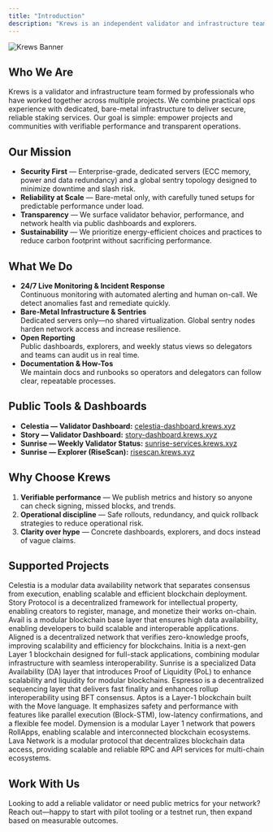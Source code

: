 ```yaml
---
title: "Introduction"
description: "Krews is an independent validator and infrastructure team. We run high-performance Proof-of-Stake validators on multiple networks and publish open dashboards, explorers, and documentation so anyone can verify performance, uptime, and network health."
---
```


![Krews Banner](/images/banner.png)

## Who We Are

Krews is a validator and infrastructure team formed by professionals who have worked together across multiple projects. We combine practical ops experience with dedicated, bare-metal infrastructure to deliver secure, reliable staking services. Our goal is simple: empower projects and communities with verifiable performance and transparent operations.

## Our Mission

- **Security First** — Enterprise-grade, dedicated servers (ECC memory, power and data redundancy) and a global sentry topology designed to minimize downtime and slash risk.
- **Reliability at Scale** — Bare-metal only, with carefully tuned setups for predictable performance under load.
- **Transparency** — We surface validator behavior, performance, and network health via public dashboards and explorers.
- **Sustainability** — We prioritize energy-efficient choices and practices to reduce carbon footprint without sacrificing performance.

## What We Do

- **24/7 Live Monitoring & Incident Response**\
  Continuous monitoring with automated alerting and human on-call. We detect anomalies fast and remediate quickly.
- **Bare-Metal Infrastructure & Sentries**\
  Dedicated servers only—no shared virtualization. Global sentry nodes harden network access and increase resilience.
- **Open Reporting**\
  Public dashboards, explorers, and weekly status views so delegators and teams can audit us in real time.
- **Documentation & How-Tos**\
  We maintain docs and runbooks so operators and delegators can follow clear, repeatable processes.

## Public Tools & Dashboards

- **Celestia — Validator Dashboard:** [celestia-dashboard.krews.xyz](https://celestia-dashboard.krews.xyz/celestia/validators) <Icon icon="arrow-up-right" />
- **Story — Validator Dashboard:** [story-dashboard.krews.xyz](https://story-dashboard.krews.xyz/story/validators) <Icon icon="arrow-up-right" />
- **Sunrise — Weekly Validator Status:** [sunrise-services.krews.xyz](https://sunrise-services.krews.xyz/sunrise/validator-status?year=2025&week=37&sortBy=signed_blocks&dir=desc) <Icon icon="arrow-up-right" />
- **Sunrise — Explorer (RiseScan):** [risescan.krews.xyz](https://risescan.krews.xyz/sunrise) <Icon icon="arrow-up-right" />

## Why Choose Krews

1. **Verifiable performance** — We publish metrics and history so anyone can check signing, missed blocks, and trends.
2. **Operational discipline** — Safe rollouts, redundancy, and quick rollback strategies to reduce operational risk.
3. **Clarity over hype** — Concrete dashboards, explorers, and docs instead of vague claims.

## **Supported Projects**

<div className="rounded-card">
<CardGroup cols={2}>
  <Card title="Celestia" icon="https://cloudflare-snapshots.krews.xyz/celestia.png" iconType="solid" href="/networks/celestia">
    Celestia is a modular data availability network that separates consensus from execution, enabling scalable and efficient blockchain deployment.
  </Card>
  <Card title="Story" icon="https://cloudflare-snapshots.krews.xyz/story.png" iconType="solid" href="/networks/story">
    Story Protocol is a decentralized framework for intellectual property, enabling creators to register, manage, and monetize their works on-chain.
  </Card>
  <Card title="Avail" icon="https://cloudflare-snapshots.krews.xyz/avail.png" iconType="solid" href="/networks/avail">
    Avail is a modular blockchain base layer that ensures high data availability, enabling developers to build scalable and interoperable applications.
  </Card>
  <Card title="Aligned" icon="https://cloudflare-snapshots.krews.xyz/aligned.png" iconType="solid" href="/networks/aligned">
    Aligned is a decentralized network that verifies zero-knowledge proofs, improving scalability and efficiency for blockchains.
  </Card>
  <Card title="Initia" icon="https://cloudflare-snapshots.krews.xyz/initia.png" iconType="solid" href="/networks/initia">
    Initia is a next-gen Layer 1 blockchain designed for full-stack applications, combining modular infrastructure with seamless interoperability.
  </Card>
  <Card title="Sunrise" icon="https://cloudflare-snapshots.krews.xyz/sunrise.png" iconType="solid" href="/networks/sunrise">
    Sunrise is a specialized Data Availability (DA) layer that introduces Proof of Liquidity (PoL) to enhance scalability and liquidity for modular blockchains.
  </Card>
  <Card title="Espresso" icon="https://cloudflare-snapshots.krews.xyz/espresso.png" iconType="solid" href="/networks/espresso">
    Espresso is a decentralized sequencing layer that delivers fast finality and enhances rollup interoperability using BFT consensus.
  </Card>
  <Card title="Aptos" icon="https://cloudflare-snapshots.krews.xyz/aptos.png" iconType="solid" href="/networks/aptos">
    Aptos is a Layer-1 blockchain built with the Move language. It emphasizes safety and performance with features like parallel execution (Block-STM), low-latency confirmations, and a flexible fee model.
  </Card>
  <Card title="Dymension" icon="https://cloudflare-snapshots.krews.xyz/dymension.png" iconType="solid" href="/networks/dymension">
    Dymension is a modular Layer 1 network that powers RollApps, enabling scalable and interconnected blockchain ecosystems.
  </Card>
  <Card title="Lava" icon="https://cloudflare-snapshots.krews.xyz/lava.png" iconType="solid" href="/networks/lava">
    Lava Network is a modular protocol that decentralizes blockchain data access, providing scalable and reliable RPC and API services for multi-chain ecosystems.
  </Card>
</CardGroup>

</div>

## Work With Us

Looking to add a reliable validator or need public metrics for your network? Reach out—happy to start with pilot tooling or a testnet run, then expand based on measurable outcomes.

<Steps>
  <Step title="New Step">
    
  </Step>
</Steps>